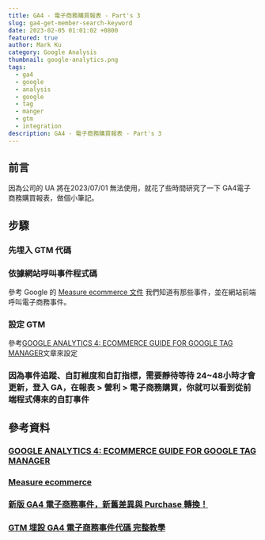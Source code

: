 ```yaml
---
title: GA4 - 電子商務購買報表 - Part's 3
slug: ga4-get-member-search-keyword
date: 2023-02-05 01:01:02 +0800
featured: true
author: Mark Ku
category: Google Analysis
thumbnail: google-analytics.png
tags:
  - ga4
  - google
  - analysis
  - google
  - tag
  - manger
  - gtm
  - integration
description: GA4 - 電子商務購買報表 - Part's 3
---
```

## 前言
因為公司的 UA 將在2023/07/01 無法使用，就花了些時間研究了一下 GA4電子商務購買報表，做個小筆記。

## 步驟
### 先埋入 GTM 代碼
### 依據網站呼叫事件程式碼
參考 Google 的 [Measure ecommerce 文件](https://developers.google.com/analytics/devguides/collection/ga4/ecommerce?client_type=gtm) 我們知道有那些事件，並在網站前端呼叫電子商務事件。
### 設定 GTM
參考[GOOGLE ANALYTICS 4: ECOMMERCE GUIDE FOR GOOGLE TAG MANAGER](https://www.simoahava.com/analytics/google-analytics-4-ecommerce-guide-google-tag-manager/)文章來設定
### 因為事件追蹤、自訂維度和自訂指標，需要靜待等待 24~48小時才會更新，登入 GA，在報表 > 營利 > 電子商務購買，你就可以看到從前端程式傳來的自訂事件
## 參考資料
### [GOOGLE ANALYTICS 4: ECOMMERCE GUIDE FOR GOOGLE TAG MANAGER](https://www.simoahava.com/analytics/google-analytics-4-ecommerce-guide-google-tag-manager/)
### [Measure ecommerce](https://developers.google.com/analytics/devguides/collection/ga4/ecommerce?client_type=gtag)
### [新版 GA4 電子商務事件，新舊差異與 Purchase 轉換！](https://www.turingdigital.com.tw/blog/ga4-ecommerce-guide)
### [GTM 埋設 GA4 電子商務事件代碼 完整教學](https://datasupplied.com/google-tag-manager/google-analytics-4-ecommerce-guide/)